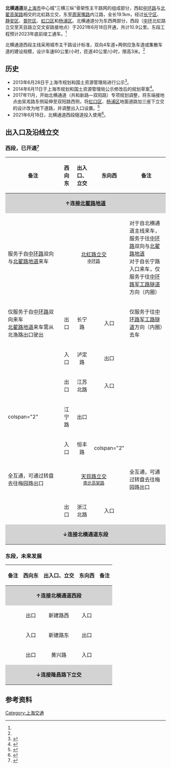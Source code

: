 {{SH Future infrastructure}}
{{Infobox Shanghai Road
|中文道路名称  = 北横通道
|道路英文名    = Beiheng Passageway
|走向1         =
|公路          = 1
|走向2         =
|走向1(E)      =
|走向2(E)      =
|图片          = File:Shanghai Beihengtongdao map.svg
|图片说明      = 图为北横通道在上海路网中的位置
|道路属性      = 快速路
|道路总长度    = 19.1
|车速限制      = 60
|行车线数量    = 双向4车道，局部双向6车道
|所在地区      = [[上海市|上海市]]
|起点          = [[上海中环路|中环路]]北虹路立交
|终点          = [[周家嘴路|周家嘴路]]内江路
|道路命名日期  = 
|命名缘由      = 
|道路旧名      =
|道路动工日期  = 
|通车日期      = 2021年6月18日（西段）
|路段主要建筑  =
|途径公交线路  = 
|收费          = 免费
}}

'''北横通道'''是[[上海市|上海市]]中心城“三横三纵”骨架性主干路网的组成部分，西起[[上海中环路|中环路]]与[[上海北翟高架路|北翟高架路]]相交的北虹路立交，东至[[周家嘴路|周家嘴路]]内江路，全长19.1km，经过[[长宁区|长宁区]]、[[静安区|静安区]]、[[普陀区_(上海市)|普陀区]]、[[虹口区|虹口区]]和[[杨浦区|杨浦区]]。北横通道分为东西两部分，西段（[[上海中环路|中环]]北虹路立交至天目路立交文安路接地点）于2021年6月18日开通，共计10.9公里。东段工程预计2023年底前竣工通车。<ref name="组织"/>

北横通道西段主线采用城市主干路设计标准，双向4车道+两侧应急车道或集散车道的建设规模，设计车速60公里/小时，匝道40公里/小时，限高3米。<ref name="组织"/>

==历史==
* 2013年6月28日于上海市规划和国土资源管理局进行公示<ref>{{Cite web |url=http://ghzyj.sh.gov.cn/hdpt/gzcy/sj/201306/t20130628_598212.htm |title=北横通道专项规划（草案）公示 |accessdate=2014-08-13 |publisher=上海市规划和国土资源管理局 |date=2013-06-28 }}</ref>。
* 2014年6月11日于上海市规划和国土资源管理局公示修改后的规划草案<ref>{{Cite web |url=http://ghzyj.sh.gov.cn/hdpt/gzcy/sj/201406/t20140611_629203.htm |title=关于北横通道选线专项规划（草案）的公示 |accessdate=2014-08-13 |publisher=上海市规划和国土资源管理局 |date=2014-06-11 }}</ref>。
* 2017年11月，开始北横通道（共和新路—双阳路）专项规划调整，将东端接地点由吴淞路东侧延伸至双阳路西侧，将[[虹口|虹口区]]、[[杨浦|杨浦区]]地面道路加三座下立交的设计改为地下道路，并调整出入口设置。<ref name="东段">{{Cite web |url=http://sh.sina.com.cn/news/m/2017-11-28/detail-ifypathz7101223.shtml |title=北横通道虹口杨浦段重大调整 改为地下道路调整出入口 |accessdate=2020-06-30 |publisher=新浪上海 |date=2017-11-28}}</ref>
* 2021年6月18日，北横通道西段隧道投入使用<ref>{{cite news |title=上海北横通道西段隧道正式通车 |url=https://finance.sina.com.cn/tech/2021-06-18/doc-ikqciyzk0372437.shtml |accessdate=2021-06-18 |archive-date=2021-06-24 |archive-url=https://web.archive.org/web/20210624202751/https://finance.sina.com.cn/tech/2021-06-18/doc-ikqciyzk0372437.shtml }}</ref>。

==出入口及沿线立交==

===西段，已开通<ref name="组织">{{Cite web |url=https://mp.weixin.qq.com/s/Nv3sTYhkhu2NSae9EcdxiQ |title=北横通道西段将于近期通车，配套交通组织公布 |accessdate=2021-06-16 |publisher=上海发布 |date=2021-06-30 |archive-date=2021-07-11 |archive-url=https://web.archive.org/web/20210711175342/https://mp.weixin.qq.com/s/Nv3sTYhkhu2NSae9EcdxiQ }}</ref>===
{|  class="wikitable" 
! width="450"|备注
! width="45"|西向东
! width="100"|出入口、立交
! width="45"|东向西
! width="450"|备注
|-
|colspan="5" align="center" style="background:lightgray;"|'''↑连接[[北翟路地道|北翟路地道]]'''
|-
|服务于自[[上海中环路|中环路]]双向与[[北翟路地道|北翟路地道]]来车||colspan="3" align="center"|[[北虹路立交|北虹路立交]]<br><small>[[上海中环路|中环路]]</small>||对于自北横通道主线来车，服务于往[[上海中环路|中环路]]双向与[[北翟路地道|北翟路地道]]<br>对于自长宁路入口来车，仅服务于往[[上海中环路|中环路]][[军工路隧道|军工路隧道]]方向（内圈）
|-
|仅服务于自[[上海中环路|中环路]]双向来车<br>[[北翟路地道|北翟路地道]]来车需从北渔路出口驶出||align="center"|出口||align="center"|长宁路||align="center"|入口||仅服务于往[[上海中环路|中环路]][[军工路隧道|军工路隧道]]方向（内圈）去车
|-
| ||align="center"|入口||align="center"|泸定路||align="center"|出口|| 
|-
| ||align="center"|出口||align="center"|江苏北路||align="center"|入口|| 
|-
|colspan="2" {{N/A}}||align="center"|江宁路||align="center"|出口|| 
|-
| ||align="center"|入口||align="center"|恒丰路||colspan="2" {{N/A}} 
|-
|全互通，可通过转盘去往梅园路出口||colspan="3" align="center"|[[天目路立交|天目路立交]]<br><small>[[南北高架路|南北高架路]]</small>||全互通，可通过转盘去往梅园路出口
|-
| ||align="center"|出口||align="center"|浙江北路||align="center"|入口|| 
|-
|colspan="5" align="center" style="background:lightgray;"|'''↓连接北横通道东段'''
|}

===东段，未来发展===
{|  class="wikitable" 
! 备注
! 西向东
! 出入口、立交
! 东向西
! 备注
|-
|colspan="5" align="center" style="background:lightgray;"|'''↑连接北横通道西段'''
|-
| ||align="center"|出口||align="center"|新建路西||align="center"|入口|| 
|-
| ||align="center"|入口||align="center"|新建路东||align="center"|出口|| 
|-
| ||align="center"|出口||align="center"|黄兴路||align="center"|入口|| 
|-
|colspan="5" align="center" style="background:lightgray;"|'''↓连接隆昌路下立交'''
|}

==参考资料==
<references/>

{{上海城市快速道路}}

[[Category:上海交通|Category:上海交通]]